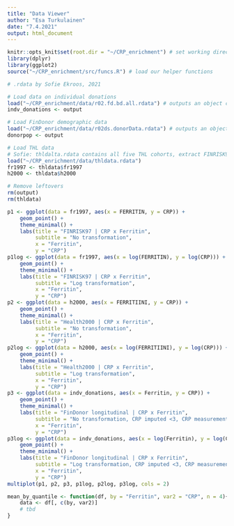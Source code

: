 ```yaml
---
title: "Data Viewer"
author: "Esa Turkulainen"
date: "7.4.2021"
output: html_document
---
```


```r
knitr::opts_knit$set(root.dir = "~/CRP_enrichment") # set working directory
library(dplyr)
library(ggplot2)
source("~/CRP_enrichment/src/funcs.R") # load our helper functions
```

```r
# .rdata by Sofie Ekroos, 2021

# Load data on individual donations
load("~/CRP_enrichment/data/r02.fd.bd.all.rdata") # outputs an object called "output" into the environment
indv_donations <- output

# Load FinDonor demographic data
load("~/CRP_enrichment/data/r02ds.donorData.rdata") # outputs an object called "output" into the environment
donorpop <- output 

# Load THL data
# Sofie: thldalta.rdata contains all five THL cohorts, extract FINRISK97 and Health2000 from the others
load("~/CRP_enrichment/data/thldata.rdata")
fr1997 <- thldata$fr1997
h2000 <- thldata$h2000

# Remove leftovers
rm(output)
rm(thldata)
```

```r
p1 <- ggplot(data = fr1997, aes(x = FERRITIN, y = CRP)) + 
    geom_point() +
    theme_minimal() +
    labs(title = "FINRISK97 | CRP x Ferritin",
         subtitle = "No transformation",
         x = "Ferritin",
         y = "CRP")
p1log <- ggplot(data = fr1997, aes(x = log(FERRITIN), y = log(CRP))) + 
    geom_point() +
    theme_minimal() +
    labs(title = "FINRISK97 | CRP x Ferritin",
         subtitle = "Log transformation",
         x = "Ferritin",
         y = "CRP")
p2 <- ggplot(data = h2000, aes(x = FERRITIINI, y = CRP)) + 
    geom_point() +
    theme_minimal() +
    labs(title = "Health2000 | CRP x Ferritin",
         subtitle = "No transformation",
         x = "Ferritin",
         y = "CRP")
p2log <- ggplot(data = h2000, aes(x = log(FERRITIINI), y = log(CRP))) + 
    geom_point() +
    theme_minimal() +
    labs(title = "Health2000 | CRP x Ferritin",
         subtitle = "Log transformation",
         x = "Ferritin",
         y = "CRP")
p3 <- ggplot(data = indv_donations, aes(x = Ferritin, y = CRP)) + 
    geom_point() +
    theme_minimal() +
    labs(title = "FinDonor longitudinal | CRP x Ferritin",
         subtitle = "No transformation, CRP imputed <3, CRP measurements are integers",
         x = "Ferritin",
         y = "CRP")
p3log <- ggplot(data = indv_donations, aes(x = log(Ferritin), y = log(CRP))) + 
    geom_point() +
    theme_minimal() +
    labs(title = "FinDonor longitudinal | CRP x Ferritin",
         subtitle = "Log transformation, CRP imputed <3, CRP measurements are integers",
         x = "Ferritin",
         y = "CRP")
multiplot(p1, p2, p3, p1log, p2log, p3log, cols = 2)
```
```r
mean_by_quantile <- function(df, by = "Ferritin", var2 = "CRP", n = 4){
    data <- df[, c(by, var2)]
    # tbd
}
```

